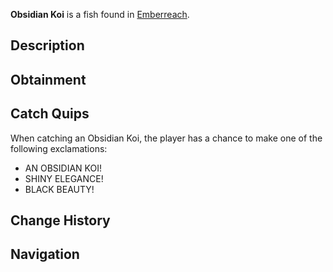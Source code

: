 {{FishInfobox
|image          = Obsidian Koi.png
|rarity         = Mythical
|sea            = Second Sea
|location       = [[Emberreach]]
|sublocation    = 
|sources        = Fishing Rod
|radar_location = 
|prog_speed     = -72
|xp             = 1220
|weather        = Windy
|time           = 
|season         = Summer
|bait           = Magnet
|base_weight    = 468
|base_value     = 2525
|weight_range   = 294
|base_chance    = 9
|base_resil     = 18
}}
'''Obsidian Koi''' is a {{Rarity|Mythical}} fish found in [[Emberreach]].

== Description ==
{{Description|A sleek fish, its fins flowing like dark, polished glass.|Bestiary Entry}}

== Obtainment ==
{{Description|It drifts where the warm gusts fan the flames.|Bestiary Hint}}
{{Fish Availability|
Emberreach/Surrounding Ocean
|top_rods      = 
Krampus's Rod\45097.47\62242.48;
Free Spirit Rod\44118.61\128906.77;
Magma Rod\43186.74\61506.29;
Firefly Rod\39747.75\155276.31;
Egg Rod\37882.03\113946.03;
Frostfire Rod\27476.88\63021.08;
Steady Rod\23840.23\63853.95;
Verdant Shear Rod\35716.39\107431.95;
Great Dreamer Rod\35475.4\105897.39;
Resourceful Rod\29142.75\76502.96;
Blazebringer Rod\35666.77\104891.96;
Trident Rod\27650.45\83170.28;
Seraphic Rod\25562.36\76889.46;
Ethereal Prism Rod\25474.56\74229.57;
No-Life Rod\24147.13\75272.18;
Challenger's Rod\23761.6\73768.18;
Rod Of The Forgotten Fang\23152.93\69910.7;
Rod Of The Exalted One\22851.58\67703.67;
Rod Of The Depths\21829.75\66692.28;
Depthseeker Rod\21250.35\68230.39;
Volcanic Rod\20791.14\65623.64;
Avalanche Rod\20643.23\66396.7;
Zeus Rod\20471.82\64615.78
|recommended   = Free Spirit Rod
}}

== Catch Quips ==
When catching an Obsidian Koi, the player has a chance to make one of the following exclamations:
* AN OBSIDIAN KOI!
* SHINY ELEGANCE!
* BLACK BEAUTY!

== Change History ==
{{Change History|{{subst:Current Version}}}}

== Navigation ==
{{Fish Navbox|Emberreach}}